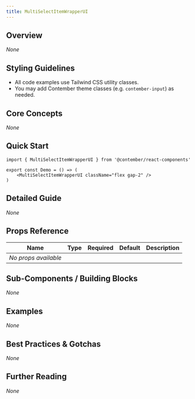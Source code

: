 ```yaml
---
title: MultiSelectItemWrapperUI
---
```


<!-- Edited by human: false -->
<!-- Examples count: 0 -->
<!-- Source examples: 0 -->
<!-- Playground examples: 0 -->
<!-- External examples: 0 -->
<!-- Import examples: 0 -->

## Overview
_None_

## Styling Guidelines
* All code examples use Tailwind CSS utility classes.  
* You may add Contember theme classes (e.g. `contember-input`) as needed.

## Core Concepts
_None_

## Quick Start
```tsx
import { MultiSelectItemWrapperUI } from '@contember/react-components'

export const Demo = () => (
	<MultiSelectItemWrapperUI className="flex gap-2" />
)
```

## Detailed Guide
_None_

## Props Reference
| Name | Type | Required | Default | Description |
| --- | --- | --- | --- | --- |
| *No props available* |  |  |  |  |

## Sub-Components / Building Blocks
_None_

## Examples
_None_

## Best Practices & Gotchas
_None_

## Further Reading
_None_

<!-- End of Generated Documentation -->